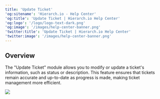 ```yaml
---
title: 'Update Ticket'
'og:sitename': 'Hierarch.io - Help Center'
'og:title': 'Update Ticket | Hierarch.io Help Center'
'og:logo': '/logo/logo-text-dark.png'
'og:image': '/images/help-center-banner.png'
'twitter:title': 'Update Ticket | Hierarch.io Help Center'
'twitter:image': '/images/help-center-banner.png'
---
```


## Overview

The "Update Ticket" module allows you to modify or update a ticket's information, such as status or description. This feature ensures that tickets remain accurate and up-to-date as progress is made, making ticket management more efficient.

![](/images/workflows/update_ticket001.png)